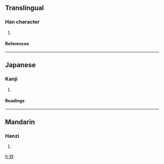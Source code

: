 ==Translingual==
===Han character===
{{Han char|rn=38|rad=女|as=05|sn=8|four=|canj=女人尸 (VOS)}}
# {{defn|Han|sort=女05}}
====References====
{{Han ref|kx=0257.170|dkj=06127|dj=0522.130|hdz=21038.020|uh=59B0|ud=22960}}
----
==Japanese==
===Kanji===
{{ja-kanji|grade=|rs=女05}}
# {{defn|Japanese}} 
====Readings====
{{ja-readings|on=[[ちゃく]] (chaku)|kun=[[しずか]] (shizuka)}}
----
==Mandarin==
===Hanzi===
{{cmn-hanzi|pin=[[nǐ]] ([[ni3]]), [[zhuó]] ([[zhuo2]])|wg=ni<sup>3</sup>, cho<sup>2</sup>}}
# {{defn|Mandarin}}

[[fr:妰]]